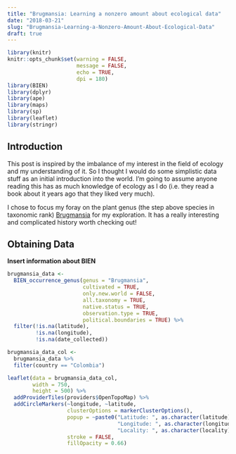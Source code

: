 ```yaml
---
title: "Brugmansia: Learning a nonzero amount about ecological data"
date: "2018-03-21"
slug: "Brugmansia-Learning-a-Nonzero-Amount-About-Ecological-Data"
draft: true
---
```



```r
library(knitr)
knitr::opts_chunk$set(warning = FALSE, 
                      message = FALSE, 
                      echo = TRUE, 
                      dpi = 180)
library(BIEN)
library(dplyr)
library(ape)
library(maps)
library(sp)
library(leaflet)
library(stringr)
```


## Introduction
This post is inspired by the imbalance of my interest in the field of ecology and my understanding of it. So I thought I would do some simplistic data stuff as an initial introduction into the world. I'm going to assume anyone reading this has as much knowledge of ecology as I do (i.e. they read a book about it years ago that they liked very much).

I chose to focus my foray on the plant genus (the step above species in taxonomic rank) [Brugmansia](https://en.wikipedia.org/wiki/Brugmansia) for my exploration. It has a really interesting and complicated history worth checking out!

## Obtaining Data
**Insert information about BIEN**
  
``` r
brugmansia_data <- 
  BIEN_occurrence_genus(genus = "Brugmansia",
                        cultivated = TRUE,
                        only.new.world = FALSE,
                        all.taxonomy = TRUE,
                        native.status = TRUE,
                        observation.type = TRUE,
                        political.boundaries = TRUE) %>% 
  filter(!is.na(latitude),
         !is.na(longitude),
         !is.na(date_collected))

brugmansia_data_col <-
  brugmansia_data %>% 
  filter(country == "Colombia")

leaflet(data = brugmansia_data_col,
        width = 750,
        height = 500) %>% 
  addProviderTiles(providers$OpenTopoMap) %>% 
  addCircleMarkers(~longitude, ~latitude,
                   clusterOptions = markerClusterOptions(),
                   popup = ~paste0("Latitude: ", as.character(latitude), "</br>",
                                   "Longitude: ", as.character(longitude), "</br>",
                                   "Locality: ", as.character(locality)),
                   stroke = FALSE,
                   fillOpacity = 0.66)

```
